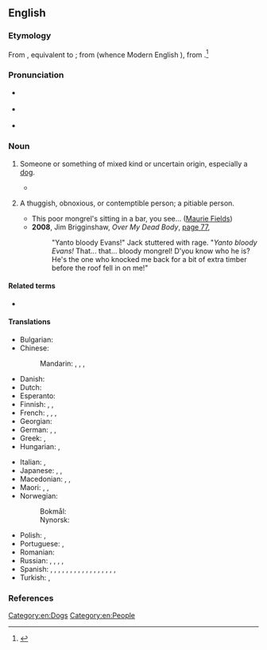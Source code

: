 ==English==

===Etymology===
From {{inh|en|enm|mongrel}}, equivalent to {{suffix|en|mong|t1=mixture|rel|pos2=pejorative diminutive}}; from {{etyl|ang|en}} {{m|ang|ġemong|t=mingling}} (whence Modern English {{m|en|among}}), from {{etyl|gem-pro|en}} {{m|gem-pro|*mang-||mix}}.<ref>{{R:Online Etymology Dictionary}}</ref>

===Pronunciation===
* {{a|RP}} {{IPA|/ˈmʌŋ.ɡɹəl/|/ˈmɒŋ.ɡɹəl/|lang=en}}
* {{a|US}} {{IPA|/ˈmɑŋ.ɡɹəl/|/ˈmʌŋ.ɡɹəl/|lang=en}}
* {{audio|en-au-mongrel.ogg|Audio (AU)|lang=en}}

===Noun===
{{en-noun}}

# {{lb|en|often|pejorative}} Someone or something of mixed kind or uncertain origin, especially a [[dog]].
#: {{syn|en|bitsa|bitser|bitzer|q3=UK, Australia, New Zealand|cur|mutt|tyke|q6=dialectal|Heinz 57}}
#: {{hypo|en|moggy|q1=of a cat}}
#: {{ux|en|That dog is a '''mongrel'''; who knows what breed it could be!}}
#* {{quote-web
|lang=en
|date=2001-09-26
|title=A Quilt of a Country
|work=Newsweek
|author=Anna Quindlen
|authorlink=Anna Quindlen
|url=https://www.newsweek.com/quilt-country-151869
|passage=America is an improbable idea. A '''mongrel''' nation built of ever-changing disparate parts, it is held together by a notion, the notion that all men are created equal, though everyone knows that most men consider themselves better than someone.}}
# {{lb|en|slang|Australia|New Zealand}} A thuggish, obnoxious, or contemptible person; {{lb|en|often|preceded by "poor"}} a pitiable person.
#: {{syn|en|bastard}}
#* This poor mongrel's sitting in a bar, you see... ([[w:Maurie Fields|Maurie Fields]])
#* '''2008''', Jim Brigginshaw, ''Over My Dead Body'', [https://books.google.com.tr/books?id=XgK-NRyxm9oC&pg=PA77&dq=%22mongrel%22&hl=en&sa=X&ved=0CDEQ6AEwBDgKahUKEwiN2oSkjq3HAhWKWhoKHSeNB1s#v=onepage&q=mongrel&f=false page 77],
#*: "Yanto bloody Evans!" Jack stuttered with rage. "''Yanto bloody Evans!'' That... that... bloody mongrel! D'you know who he is? He's the one who knocked me back for a bit of extra timber before the roof fell in on me!"

====Related terms====
* {{l|en|among}}

====Translations====
{{trans-top|someone of mixed kind}}
* Bulgarian: {{t|bg|мелез|m}}
* Chinese:
*: Mandarin: {{t+|cmn|雜種|sc=Hani}}, {{t+|cmn|杂种|tr=zázhǒng|sc=Hani}}, {{t+|cmn|混血兒|sc=Hani}}, {{t+|cmn|混血儿|tr=hùnxuè'ér|sc=Hani}}
* Danish: {{t+|da|køter}} {{q|dog}}
* Dutch: {{t+|nl|bastaard|m}}
* Esperanto: {{t|eo|senrasa}}
* Finnish: {{t+|fi|rakki}}, {{t+|fi|piski}}, {{t|fi|sekarotu}} {{q|dog}}
* French: {{t+|fr|bâtard|m}}, {{t+|fr|corniaud|m}}, {{t+|fr|métis|m}}, {{t+|fr|métisse|f}}
* Georgian: {{t-needed|ka}}
* German: {{t+|de|Mischling|m}}, {{t|de|Mischlingshund|m}} {{q|dog}}, {{t+|de|Promenadenmischung|f}} {{qualifier|dog|humorous}}
* Greek: {{t|el|μιξογενής|m|f}}, {{t+|el|μιγάς|m}}
* Hungarian: {{t+|hu|keverék}}, {{t+|hu|korcs}}
{{trans-mid}}
* Italian: {{t+|it|bastardo|m}}, {{t|it|bastardino|m}} {{q|dog}}
* Japanese: {{t|ja|雑種|tr=ざっしゅ, zasshu|sc=Jpan}}, {{t|ja|ハーフ|tr=hāfu|sc=Jpan}}, {{t|ja|混血児|tr=こんけつじ, konketsuji|sc=Jpan}}
* Macedonian: {{t|mk|мелез|m|tr=mélez|sc=Cyrl}}, {{t|mk|џукела|f|tr=džukéla|sc=Cyrl}}, {{t|mk|лангач|m|tr=lángač|sc=Cyrl}}
* Maori: {{t|mi|peropero}}, {{t|mi|kurī peropero}} {{qualifier|of a dog}}, {{t|mi|mangarū}} {{qualifier|of a dog}}
* Norwegian:
*: Bokmål: {{t+|nb|kjøter|m}} {{qualifier|of a dog}}
*: Nynorsk: {{t|nn|kjøter|m}} {{qualifier|of a dog}}
* Polish: {{t+|pl|kundel|m}}, {{t+|pl|mieszaniec|m}}
* Portuguese: {{t+|pt|vira-lata|m}}, {{qualifier|Portugal}} {{t+|pt|rafeiro|m}}
* Romanian: {{t+|ro|corcitură}}
* Russian: {{t+|ru|дворня́га|f}} {{qualifier|dog}}, {{t+|ru|дворня́жка|f}} {{qualifier|dog}}, {{t+|ru|мети́с|m}}, {{t+|ru|мети́ска|f}} {{qualifier|person}}, {{t+|ru|полукро́вка|m|f}}
* Spanish: {{qualifier|mongrel dog}} {{t|es|perro callejero|m}}, {{t|es|perro mestizo|m}}, {{t|es|cacri|m}} {{qualifier|Venezuela}}, {{t|es|comecuandohay|m}} {{qualifier|Nicaragua - also written and pronounced 'comecuanduay'}}, {{t+|es|chucho|m}} {{qualifier|Spain}}, {{t+|es|chumino|m}} {{qualifier|Guatemala}}, {{t+|es|chusco|m}} {{qualifier|Peru}}, {{t+|es|gozque|m}}{{qualifier|Colombia}}, {{t|es|mil leches|m}} {{qualifier|Spain}}, {{t|es|perro aguacatero|m}} {{qualifier|El Salvador|Honduras}}, {{t|es|perro criollo|m}} {{qualifier|Panama}}, {{t|es|perro cruzado|m}}, {{t|es|perro corriente|m}} {{qualifier|Mexico}}, {{t|es|PP|m}} {{qualifier|Argentina - pronounced 'pe pe'}}, {{t+|es|quiltro|m}} {{qualifier|Bolivia|Chile}}, {{t|es|sato|m}} {{qualifier|Cuba|Puerto Rico}}, {{t|es|tinaquero|m}} {{qualifier|Panama}}, {{t+|es|zaguate|m}} {{qualifier|Costa Rica}}
* Turkish: {{t+|tr|kırma}}, {{t+|tr|melez}}
{{trans-bottom}}

===References===
<references/>

[[Category:en:Dogs]]
[[Category:en:People]]